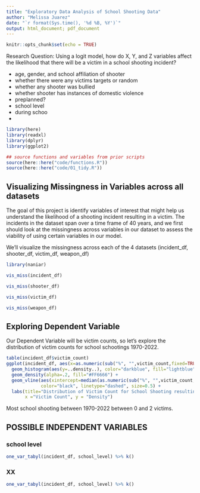 ```yaml
---
title: "Exploratory Data Analysis of School Shooting Data"
author: "Melissa Juarez"
date: "`r format(Sys.time(), '%d %B, %Y')`"
output: html_document; pdf_document
---
```


```r
knitr::opts_chunk$set(echo = TRUE)
```

Research Question: Using a logit model, how do X, Y, and Z variables affect the likelihood that there will be a victim in a school shooting incident?

-   age, gender, and school affiliation of shooter
-   whether there were any victims targets or random
-   whether any shooter was bullied
-   whether shooter has instances of domestic violence
-   preplanned?
-   school level
-   during schoo
-   

```r
library(here)
library(readxl)
library(dplyr)
library(ggplot2)

## source functions and variables from prior scripts
source(here::here("code/functions.R"))
source(here::here("code/01_tidy.R"))
```


## Visualizing Missingness in Variables across all datasets

The goal of this project is identify variables of interest that might help us understand the likelihood of a shooting incident resulting in a victim. The incidents in the dataset span over a time frame of 40 years, and we first should look at the missingness across variables in our dataset to assess the viability of using certain variables in our model.

We'll visualize the missingness across each of the 4 datasets (incident_df, shooter_df, victim_df, weapon_df)

```r
library(naniar)

vis_miss(incident_df)
```

```r
vis_miss(shooter_df)
```

```r
vis_miss(victim_df)
```

```r
vis_miss(weapon_df)
```


## Exploring Dependent Variable
Our Dependent Variable will be victim counts, so let's explore the distribution of victim counts for school schootings 1970-2022.

```r
table(incident_df$victim_count)
ggplot(incident_df, aes(x=as.numeric(sub("%", "",victim_count,fixed=TRUE)))) + 
  geom_histogram(aes(y=..density..), color="darkblue", fill="lightblue", binwidth = 1) + 
  geom_density(alpha=.2, fill="#FF6666") +
  geom_vline(aes(xintercept=median(as.numeric(sub("%", "",victim_count,fixed=TRUE)))),
             color="black", linetype="dashed", size=0.5) +
  labs(title="Distribution of Victim Count for School Shooting resulting in more than 1 victim",
       x ="Victim Count", y = "Density")
```

Most school shooting between 1970-2022 between 0 and 2 victims.


## POSSIBLE INDEPENDENT VARIABLES

### school level

```r
one_var_tabyl(incident_df, school_level) %>% k()
```


### XX 

```r
one_var_tabyl(incident_df, school_level) %>% k()
```

